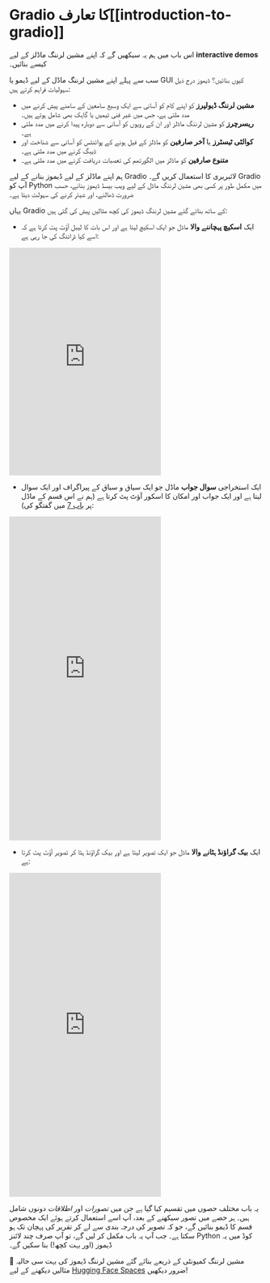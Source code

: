 # Gradio کا تعارف[[introduction-to-gradio]]

<CourseFloatingBanner
    chapter={9}
    classNames="absolute z-10 right-0 top-0"
/>

اس باب میں ہم یہ سیکھیں گے کہ اپنے مشین لرننگ ماڈلز کے لیے **interactive demos** کیسے بنائیں۔

سب سے پہلے اپنے مشین لرننگ ماڈل کے لیے ڈیمو یا GUI کیوں بنائیں؟ ڈیموز درج ذیل سہولیات فراہم کرتے ہیں:

- **مشین لرننگ ڈیولپرز** کو اپنے کام کو آسانی سے ایک وسیع سامعین کے سامنے پیش کرنے میں مدد ملتی ہے، جس میں غیر فنی ٹیمیں یا گاہک بھی شامل ہوتے ہیں۔
- **ریسرچرز** کو مشین لرننگ ماڈلز اور ان کے رویوں کو آسانی سے دوبارہ پیدا کرنے میں مدد ملتی ہے۔
- **کوالٹی ٹیسٹرز** یا **آخر صارفین** کو ماڈلز کے فیل ہونے کے پوائنٹس کو آسانی سے شناخت اور ڈیبگ کرنے میں مدد ملتی ہے۔
- **متنوع صارفین** کو ماڈلز میں الگورتھم کی تعصبات دریافت کرنے میں مدد ملتی ہے۔

ہم اپنے ماڈلز کے لیے ڈیموز بنانے کے لیے Gradio لائبریری کا استعمال کریں گے۔ Gradio آپ کو Python میں مکمل طور پر کسی بھی مشین لرننگ ماڈل کے لیے ویب بیسڈ ڈیموز بنانے، حسب ضرورت ڈھالنے، اور شیئر کرنے کی سہولت دیتا ہے۔

یہاں Gradio کے ساتھ بنائے گئے مشین لرننگ ڈیموز کی کچھ مثالیں پیش کی گئی ہیں:

* ایک **اسکیچ پہچاننے والا** ماڈل جو ایک اسکیچ لیتا ہے اور اس بات کا لیبل آؤٹ پٹ کرتا ہے کہ اسے کیا ڈرائنگ کی جا رہی ہے:

<iframe src="https://course-demos-draw2.hf.space" frameBorder="0" height="450" title="Gradio app" class="container p-0 flex-grow space-iframe" allow="accelerometer; ambient-light-sensor; autoplay; battery; camera; document-domain; encrypted-media; fullscreen; geolocation; gyroscope; layout-animations; legacy-image-formats; magnetometer; microphone; midi; oversized-images; payment; picture-in-picture; publickey-credentials-get; sync-xhr; usb; vr ; wake-lock; xr-spatial-tracking" sandbox="allow-forms allow-modals allow-popups allow-popups-to-escape-sandbox allow-same-origin allow-scripts allow-downloads"></iframe>

* ایک استخراجی **سوال جواب** ماڈل جو ایک سیاق و سباق کے پیراگراف اور ایک سوال لیتا ہے اور ایک جواب اور امکان کا اسکور آؤٹ پٹ کرتا ہے (ہم نے اس قسم کے ماڈل پر [باب 7](/course/chapter7/7) میں گفتگو کی):

<iframe src="https://course-demos-question-answering-simple.hf.space" frameBorder="0" height="640" title="Gradio app" class="container p-0 flex-grow space-iframe" allow="accelerometer; ambient-light-sensor; autoplay; battery; camera; document-domain; encrypted-media; fullscreen; geolocation; gyroscope; layout-animations; legacy-image-formats; magnetometer; microphone; midi; oversized-images; payment; picture-in-picture; publickey-credentials-get; sync-xhr; usb; vr ; wake-lock; xr-spatial-tracking" sandbox="allow-forms allow-modals allow-popups allow-popups-to-escape-sandbox allow-same-origin allow-scripts allow-downloads"></iframe>

* ایک **بیک گراؤنڈ ہٹانے والا** ماڈل جو ایک تصویر لیتا ہے اور بیک گراؤنڈ ہٹا کر تصویر آؤٹ پٹ کرتا ہے:

<iframe src="https://course-demos-remove-bg-original.hf.space" frameBorder="0" height="640" title="Gradio app" class="container p-0 flex-grow space-iframe" allow="accelerometer; ambient-light-sensor; autoplay; battery; camera; document-domain; encrypted-media; fullscreen; geolocation; gyroscope; layout-animations; legacy-image-formats; magnetometer; microphone; midi; oversized-images; payment; picture-in-picture; publickey-credentials-get; sync-xhr; usb; vr ; wake-lock; xr-spatial-tracking" sandbox="allow-forms allow-modals allow-popups allow-popups-to-escape-sandbox allow-same-origin allow-scripts allow-downloads"></iframe>

یہ باب مختلف حصوں میں تقسیم کیا گیا ہے جن میں _تصورات_ اور _اطلاقات_ دونوں شامل ہیں۔ ہر حصے میں تصور سیکھنے کے بعد، آپ اسے استعمال کرتے ہوئے ایک مخصوص قسم کا ڈیمو بنائیں گے، جو کہ تصویر کی درجہ بندی سے لے کر تقریر کی پہچان تک ہو سکتا ہے۔ جب آپ یہ باب مکمل کر لیں گے، تو آپ صرف چند لائنز Python کوڈ میں یہ ڈیموز (اور بہت کچھ!) بنا سکیں گے۔

<Tip>
👀 مشین لرننگ کمیونٹی کے ذریعے بنائے گئے مشین لرننگ ڈیموز کی بہت سی حالیہ مثالیں دیکھنے کے لیے <a href="https://huggingface.co/spaces" target="_blank">Hugging Face Spaces</a> ضرور دیکھیں!
</Tip>
